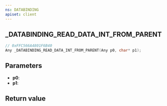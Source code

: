 ```yaml
---
ns: DATABINDING
apiset: client
---
```

## _DATABINDING_READ_DATA_INT_FROM_PARENT

```c
// 0xFFC566A4801F6B40
Any _DATABINDING_READ_DATA_INT_FROM_PARENT(Any p0, char* p1);
```


## Parameters
* **p0**:
* **p1**:

## Return value